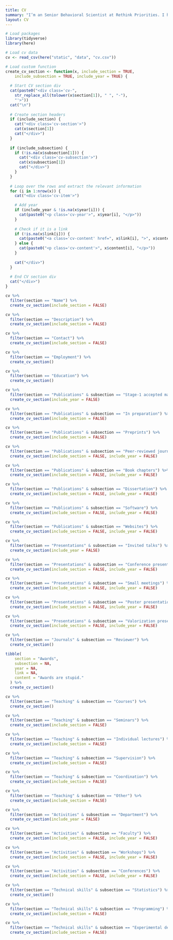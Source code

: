 ```yaml
---
title: CV
summary: "I’m an Senior Behavioral Scientist at Rethink Priorities. I have recently left academia after having built up 10 years of research experience, with publications of both scientific papers in peer-reviewed journals, as well as software publications. It should be no surprise then that my skill set consists of research skills (e.g., experimental design, data analysis, writing) and technical skills (e.g., programming). I now look forward to applying my skills to topics of great impact together with my colleagues at Rethink Priorities."
layout: CV
---
```


```r
# Load packages
library(tidyverse)
library(here)

# Load cv data  
cv <- read_csv(here("static", "data", "cv.csv"))

# Load custom function
create_cv_section <- function(x, include_section = TRUE, 
    include_subsection = TRUE, include_year = TRUE) {
  
  # Start CV section div
  cat(paste0("<div class='cv-", 
    str_replace_all(tolower(x$section[1]), " ", "-"), 
    "'>"))
  cat("\n")
  
  # Create section headers
  if (include_section) {
    cat("<div class='cv-section'>")
    cat(x$section[1])
    cat("</div>")
  }
  
  if (include_subsection) {
    if (!is.na(x$subsection[1])) {
      cat("<div class='cv-subsection'>")
      cat(x$subsection[1])
      cat("</div>")
    }  
  }
  
  # Loop over the rows and extract the relevant information
  for (i in 1:nrow(x)) {
    cat("<div class='cv-item'>")

    # Add year
    if (include_year & !is.na(x$year[i])) {
      cat(paste0("<p class='cv-year'>", x$year[i], "</p>"))
    }
    
    # Check if it is a link
    if (!is.na(x$link[i])) {
      cat(paste0("<a class='cv-content' href=", x$link[i], ">", x$content[i], "</a>"))
    } else {
      cat(paste0("<p class='cv-content'>", x$content[i], "</p>"))
    }
    
    cat("</div>")
  }
  
  # End CV section div
  cat("</div>")
}
```

```r
cv %>%
  filter(section == "Name") %>%
  create_cv_section(include_section = FALSE)
```

```r
cv %>%
  filter(section == "Description") %>%
  create_cv_section(include_section = FALSE)
```

```r
cv %>%
  filter(section == "Contact") %>%
  create_cv_section(include_section = FALSE)
```

```r
cv %>%
  filter(section == "Employment") %>%
  create_cv_section()
```

```r
cv %>%
  filter(section == "Education") %>%
  create_cv_section()
```

```r
cv %>%
  filter(section == "Publications" & subsection == "Stage-1 accepted manuscripts") %>%
  create_cv_section(include_year = FALSE)

cv %>%
  filter(section == "Publications" & subsection == "In preparation") %>%
  create_cv_section(include_section = FALSE)

cv %>%
  filter(section == "Publications" & subsection == "Preprints") %>%
  create_cv_section(include_section = FALSE)

cv %>%
  filter(section == "Publications" & subsection == "Peer-reviewed journals") %>%
  create_cv_section(include_section = FALSE, include_year = FALSE)

cv %>%
  filter(section == "Publications" & subsection == "Book chapters") %>%
  create_cv_section(include_section = FALSE, include_year = FALSE)

cv %>%
  filter(section == "Publications" & subsection == "Dissertation") %>%
  create_cv_section(include_section = FALSE, include_year = FALSE)

cv %>%
  filter(section == "Publications" & subsection == "Software") %>%
  create_cv_section(include_section = FALSE, include_year = FALSE)

cv %>%
  filter(section == "Publications" & subsection == "Websites") %>%
  create_cv_section(include_section = FALSE, include_year = FALSE)
```

```r
cv %>%
  filter(section == "Presentations" & subsection == "Invited talks") %>%
  create_cv_section(include_year = FALSE)

cv %>%
  filter(section == "Presentations" & subsection == "Conference presentations") %>%
  create_cv_section(include_section = FALSE, include_year = FALSE)

cv %>%
  filter(section == "Presentations" & subsection == "Small meetings") %>%
  create_cv_section(include_section = FALSE, include_year = FALSE)

cv %>%
  filter(section == "Presentations" & subsection == "Poster presentations") %>%
  create_cv_section(include_section = FALSE, include_year = FALSE)

cv %>%
  filter(section == "Presentations" & subsection == "Valorization presentations") %>%
  create_cv_section(include_section = FALSE, include_year = FALSE)
```

```r
cv %>%
  filter(section == "Journals" & subsection == "Reviewer") %>%
  create_cv_section()
```

```r
tibble(
    section = "Awards",
    subsection = NA,
    year = NA,
    link = NA,
    content = "Awards are stupid."
  ) %>%
  create_cv_section()
```

```r
cv %>%
  filter(section == "Teaching" & subsection == "Courses") %>%
  create_cv_section()

cv %>%
  filter(section == "Teaching" & subsection == "Seminars") %>%
  create_cv_section(include_section = FALSE)

cv %>%
  filter(section == "Teaching" & subsection == "Individual lectures") %>%
  create_cv_section(include_section = FALSE)

cv %>%
  filter(section == "Teaching" & subsection == "Supervision") %>%
  create_cv_section(include_section = FALSE)

cv %>%
  filter(section == "Teaching" & subsection == "Coordination") %>%
  create_cv_section(include_section = FALSE)

cv %>%
  filter(section == "Teaching" & subsection == "Other") %>%
  create_cv_section(include_section = FALSE)
```

```r
cv %>%
  filter(section == "Activities" & subsection == "Department") %>%
  create_cv_section(include_year = FALSE)

cv %>%
  filter(section == "Activities" & subsection == "Faculty") %>%
  create_cv_section(include_section = FALSE, include_year = FALSE)

cv %>%
  filter(section == "Activities" & subsection == "Workshops") %>%
  create_cv_section(include_section = FALSE, include_year = FALSE)

cv %>%
  filter(section == "Activities" & subsection == "Conferences") %>%
  create_cv_section(include_section = FALSE, include_year = FALSE)
```

```r
cv %>%
  filter(section == "Technical skills" & subsection == "Statistics") %>%
  create_cv_section()

cv %>%
  filter(section == "Technical skills" & subsection == "Programming") %>%
  create_cv_section(include_section = FALSE)

cv %>%
  filter(section == "Technical skills" & subsection == "Experimental design") %>%
  create_cv_section(include_section = FALSE)
```
